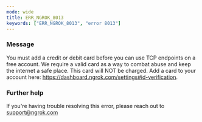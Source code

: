 ```yaml
---
mode: wide
title: ERR_NGROK_8013
keywords: ["ERR_NGROK_8013", "error 8013"]
---
```



### Message

You must add a credit or debit card before you can use TCP endpoints on a free account. We require a valid card as a way to combat abuse and keep the internet a safe place. This card will NOT be charged.
Add a card to your account here: https://dashboard.ngrok.com/settings#id-verification.

<ErrorDetails />

### Further help

If you're having trouble resolving this error, please reach out to [support@ngrok.com](mailto:support@ngrok.com?subject=Help%20with%20ERR_NGROK_8013)
